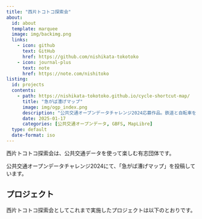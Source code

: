 ```yaml
---
title: "西片トコトコ探索会"
about:
  id: about
  template: marquee
  image: img/backimg.png
  links:
    - icon: github
      text: GitHub
      href: https://github.com/nishikata-tokotoko
    - icon: journal-plus
      text: note
      href: https://note.com/nishitoko
listing:
  id: projects
  contents:
    - path: https://nishikata-tokotoko.github.io/cycle-shortcut-map/
      title: "急がば漕げマップ"
      image: img/ogp_index.png
      description: "公共交通オープンデータチャレンジ2024応募作品。鉄道と自転車を組み合わせた都市内移動のポテンシャルを探ります。"
      date: 2025-01-17
      categories: [公共交通オープンデータ, GBFS, MapLibre]
  type: default
  date-format: iso
---
```


:::{#about}

西片トコトコ探索会は、公共交通データを使って楽しむ有志団体です。

公共交通オープンデータチャレンジ2024にて、「急がば漕げマップ」を投稿しています。

:::

## プロジェクト

西片トコトコ探索会としてこれまで実施したプロジェクトは以下のとおりです。


:::{#projects}

:::
